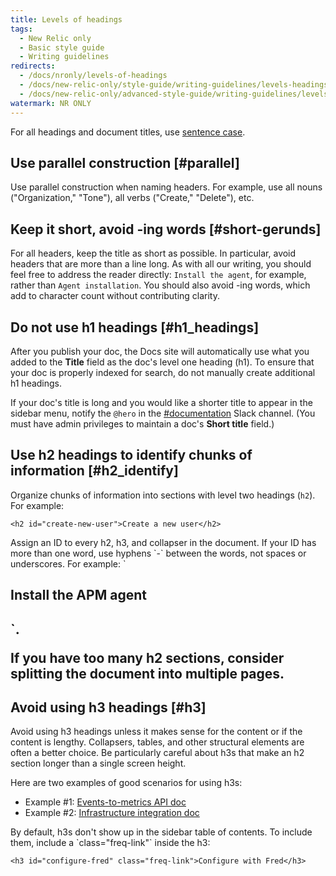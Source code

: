 ```yaml
---
title: Levels of headings
tags:
  - New Relic only
  - Basic style guide
  - Writing guidelines
redirects:
  - /docs/nronly/levels-of-headings
  - /docs/new-relic-only/style-guide/writing-guidelines/levels-headings
  - /docs/new-relic-only/advanced-style-guide/writing-guidelines/levels-headings
watermark: NR ONLY
---
```


For all headings and document titles, use [sentence case](/docs/new-relic-only/basic-style-guide/writing-guidelines/capitalization#heading_caps).

## Use parallel construction [#parallel]

Use parallel construction when naming headers. For example, use all nouns ("Organization," "Tone"), all verbs ("Create," "Delete"), etc.

## Keep it short, avoid -ing words [#short-gerunds]

For all headers, keep the title as short as possible. In particular, avoid headers that are more than a line long. As with all our writing, you should feel free to address the reader directly: `Install the agent`, for example, rather than `Agent installation`. You should also avoid -ing words, which add to character count without contributing clarity.

## Do not use h1 headings [#h1_headings]

After you publish your doc, the Docs site will automatically use what you added to the **Title** field as the doc's level one heading (h1). To ensure that your doc is properly indexed for search, do not manually create additional h1 headings.

If your doc's title is long and you would like a shorter title to appear in the sidebar menu, notify the `@hero` in the [#documentation](https://newrelic.slack.com/messages/C0DSGL3FZ/) Slack channel. (You must have admin privileges to maintain a doc's **Short title** field.)

## Use h2 headings to identify chunks of information [#h2_identify]

Organize chunks of information into sections with level two headings (`h2`). For example:

```
<h2 id="create-new-user">Create a new user</h2>
```

<Callout variant="important">
  Assign an ID to every h2, h3, and collapser in the document. If your ID has more than one word, use hyphens `-` between the words, not spaces or underscores. For example: `<h2 id="install-apm">Install the APM agent<h2>`.
</Callout>

If you have too many h2 sections, consider splitting the document into multiple pages.

## Avoid using h3 headings [#h3]

Avoid using h3 headings unless it makes sense for the content or if the content is lengthy. Collapsers, tables, and other structural elements are often a better choice. Be particularly careful about h3s that make an h2 section longer than a single screen height.

Here are two examples of good scenarios for using h3s:

* Example #1: [Events-to-metrics API doc](/docs/introduction-events-metrics-api#operations)
* Example #2: [Infrastructure integration doc](/docs/integrations/host-integrations/host-integrations-list/mysql-monitoring-integration#metrics)

<Callout variant="tip">
  By default, h3s don't show up in the sidebar table of contents. To include them, include a `class="freq-link"` inside the h3:

  ```
  <h3 id="configure-fred" class="freq-link">Configure with Fred</h3>
  ```
</Callout>
